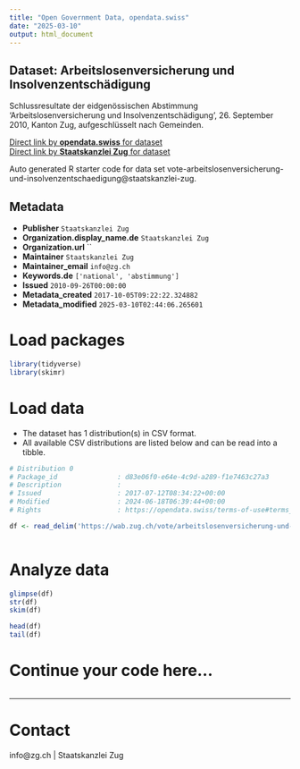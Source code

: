 ```yaml
---
title: "Open Government Data, opendata.swiss"
date: "2025-03-10"
output: html_document
---
```


## Dataset: Arbeitslosenversicherung und Insolvenzentschädigung

Schlussresultate der eidgenössischen Abstimmung 'Arbeitslosenversicherung und Insolvenzentschädigung', 26. September 2010, Kanton Zug, aufgeschlüsselt nach Gemeinden.

[Direct link by **opendata.swiss** for dataset](https://opendata.swiss/de/dataset/arbeitslosenversicherung-und-insolvenzentschadigung)<br>
[Direct link by **Staatskanzlei Zug** for dataset](https://wab.zug.ch/vote/arbeitslosenversicherung-und-insolvenzentschaedigung/data)

Auto generated R starter code for data set vote-arbeitslosenversicherung-und-insolvenzentschaedigung@staatskanzlei-zug.

## Metadata

- **Publisher** `Staatskanzlei Zug`
- **Organization.display_name.de** `Staatskanzlei Zug`
- **Organization.url** ``
- **Maintainer** `Staatskanzlei Zug`
- **Maintainer_email** `info@zg.ch`
- **Keywords.de** `['national', 'abstimmung']`
- **Issued** `2010-09-26T00:00:00`
- **Metadata_created** `2017-10-05T09:22:22.324882`
- **Metadata_modified** `2025-03-10T02:44:06.265601`


# Load packages

```r

library(tidyverse)
library(skimr)

```

# Load data

-   The dataset has 1 distribution(s) in CSV format.
-   All available CSV distributions are listed below and can be read into a tibble.

```r

# Distribution 0
# Package_id               : d83e06f0-e64e-4c9d-a289-f1e7463c27a3
# Description              : 
# Issued                   : 2017-07-12T08:34:22+00:00
# Modified                 : 2024-06-18T06:39:44+00:00
# Rights                   : https://opendata.swiss/terms-of-use#terms_by

df <- read_delim('https://wab.zug.ch/vote/arbeitslosenversicherung-und-insolvenzentschaedigung/data-csv')



```

# Analyze data

```r

glimpse(df)
str(df)
skim(df)

head(df)
tail(df)

```

# Continue your code here...

```r

```

------------------------------------------------------------------------

# Contact

info@zg.ch | Staatskanzlei Zug

